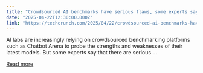 ```yaml
---
title: "Crowdsourced AI benchmarks have serious flaws, some experts say"
date: "2025-04-22T12:30:00.000Z"
link: "https://techcrunch.com/2025/04/22/crowdsourced-ai-benchmarks-have-serious-flaws-some-experts-say/"
---
```


AI labs are increasingly relying on crowdsourced benchmarking platforms such as Chatbot Arena to probe the strengths and weaknesses of their latest models. But some experts say that there are serious ...

[Read more](https://techcrunch.com/2025/04/22/crowdsourced-ai-benchmarks-have-serious-flaws-some-experts-say/)

